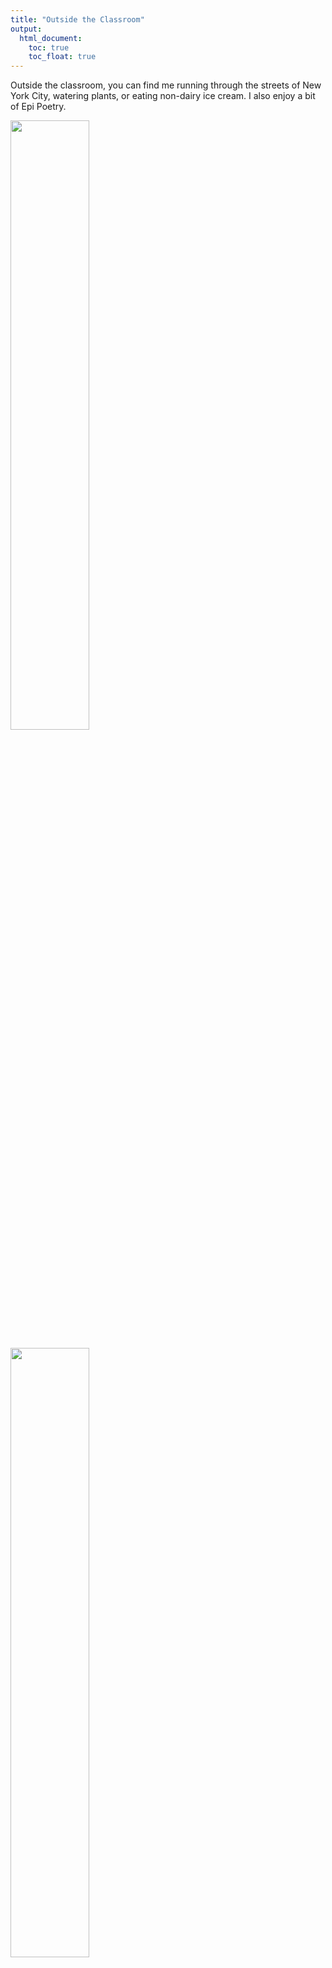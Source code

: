 ```yaml
---
title: "Outside the Classroom"
output: 
  html_document:
    toc: true
    toc_float: true
---
```


Outside the classroom, you can find me running through the streets of New York City, watering plants, or eating non-dairy ice cream. I also enjoy a bit of Epi Poetry. 

<img src="image/epi_poem.jpeg" style="width:50%">

<img src="image/poem.png" style="width:50%">

